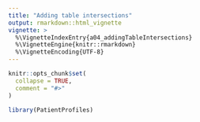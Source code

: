 ```yaml
---
title: "Adding table intersections"
output: rmarkdown::html_vignette
vignette: >
  %\VignetteIndexEntry{a04_addingTableIntersections}
  %\VignetteEngine{knitr::rmarkdown}
  %\VignetteEncoding{UTF-8}
---
```


```r
knitr::opts_chunk$set(
  collapse = TRUE,
  comment = "#>"
)
```

```r
library(PatientProfiles)
```
